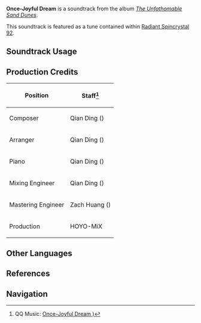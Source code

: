 {{Soundtrack Infobox
|image          = The Unfathomable Sand Dunes.png
|album          = The Unfathomable Sand Dunes
|disc           = 1
|number         = 32
|featured       = 
|featured2      = 
|featured3      = 
|featured_disc  = 
|featured_disc2 = 
|featured_disc3 = 
|youtube_id     = yfYU5Vd9hs4
|spotify_id     = 2GbH1Lz2fq0vIz6W2I712q
|previous       = Oracle of the Void
|next           = Kingdom of Dust
}}
'''Once-Joyful Dream''' is a soundtrack from the album ''[[The Unfathomable Sand Dunes]]''.

This soundtrack is featured as a tune contained within [[Radiant Spincrystal 92]].

==Soundtrack Usage==
{{Soundtrack Usage
|quest    = 
|location = The Orchard of Pairidaeza//after completing ''[[Apocalypse Lost]]'';;Veluriyam Mirage//desert, night
|domain   = 
|teapot   = 92
}}

==Production Credits==
{| class="wikitable"
! Position
! Staff<ref>QQ Music: [https://y.qq.com/n/ryqq/songDetail/000a387p3q6IOx Once-Joyful Dream {{zh|往昔的乐园}})]</ref>
|-
! Composer
| Qian Ding ({{zh|丁谦}})
|-
! Arranger
| Qian Ding ({{zh|丁谦}})
|-
! Piano
| Qian Ding ({{zh|丁谦}})
|-
! Mixing Engineer
| Qian Ding ({{zh|丁谦}})
|-
! Mastering Engineer
| Zach Huang ({{zh|黄巍}})
|-
! Production
| HOYO-MiX
|}
<!--
==Gallery==
<gallery>
</gallery>
-->

==Other Languages==
{{Other Languages
|en      = Once-Joyful Dream
|zhs     = 往昔的乐园
|zhs_rm  = Wǎngxī de Lèyuán
|zht     = 往昔的樂園
|zht_rm  = Wǎngxī de Lèyuán
|zh_tl   = The Paradise of the Past
|ja      = 旧楽園
|ja_rm   = Kyuu Rakuen
|ja_tl   = 
}}

==References==
{{Reflist}}

==Navigation==
{{Soundtrack Navbox|The Unfathomable Sand Dunes}}